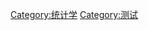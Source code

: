 {{Catnav|頁面分類|自然科学|数学|應用數學|统计学}}
{{catmore}}

[[Category:统计学|Category:统计学]]
[[Category:测试|Category:测试]]